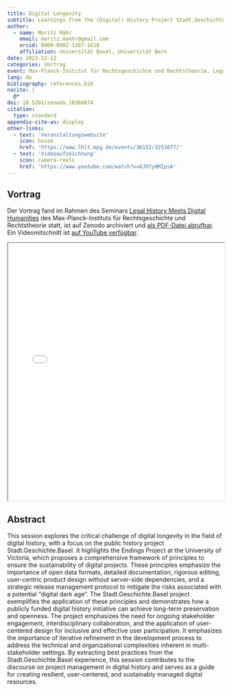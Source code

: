 ```yaml
---
title: Digital Longevity
subtitle: Learnings from the (Digital) History Project Stadt.Geschichte.Basel
author:
  - name: Moritz Mähr
    email: moritz.maehr@gmail.com
    orcid: 0000-0002-1367-1618
    affiliation: Universität Basel, Universität Bern
date: 2023-12-12
categories: Vortrag
event: Max-Planck-Institut für Rechtsgeschichte und Rechtstheorie, Legal History Meets Digital Humanities
lang: de
bibliography: references.bib
nocite: |
  @*
doi: 10.5281/zenodo.10368874
citation:
  type: standard
appendix-cite-as: display
other-links:
  - text: 'Veranstaltungswebsite'
    icon: house
    href: 'https://www.lhlt.mpg.de/events/36152/3251077/'
  - text: 'Videoaufzeichnung'
    icon: camera-reels
    href: 'https://www.youtube.com/watch?v=6JO7y0MIpsA'
---
```


## Vortrag

Der Vortrag fand im Rahmen des Seminars [Legal History Meets Digital Humanities](https://www.lhlt.mpg.de/events/36152/3251077/) des Max-Planck-Instituts für Rechtsgeschichte und Rechtstheorie statt, ist auf Zenodo archiviert und [als PDF-Datei abrufbar](https://doi.org/10.5281/zenodo.10368874). Ein Videomitschnitt ist [auf YouTube verfügbar](https://www.youtube.com/watch?v=6JO7y0MIpsA).

::: {.callout-tip title="Präsentation anzeigen" icon="false" collapse="true"}

<iframe src="/assets/files/20231212-Moritz_Maehr-Digital_Longevity.pdf" width="100%" height="600px" loading="lazy" allowfullscreen title="Digital Longevity: Learnings from the (Digital) History Project Stadt.Geschichte.Basel">

This browser does not support PDFs. Please download the PDF <a href="/assets/files/20231212-Moritz_Maehr-Digital_Longevity.pdf">download the PDF</a> to view it.

</iframe>
:::

## Abstract

This session explores the critical challenge of digital longevity in the field of digital history, with a focus on the public history project Stadt.Geschichte.Basel. It highlights the Endings Project at the University of Victoria, which proposes a comprehensive framework of principles to ensure the sustainability of digital projects. These principles emphasize the importance of open data formats, detailed documentation, rigorous editing, user-centric product design without server-side dependencies, and a strategic release management protocol to mitigate the risks associated with a potential "digital dark age". The Stadt.Geschichte.Basel project exemplifies the application of these principles and demonstrates how a publicly funded digital history initiative can achieve long-term preservation and openness. The project emphasizes the need for ongoing stakeholder engagement, interdisciplinary collaboration, and the application of user-centered design for inclusive and effective user participation. It emphasizes the importance of iterative refinement in the development process to address the technical and organizational complexities inherent in multi-stakeholder settings. By extracting best practices from the Stadt.Geschichte.Basel experience, this session contributes to the discourse on project management in digital history and serves as a guide for creating resilient, user-centered, and sustainably managed digital resources.